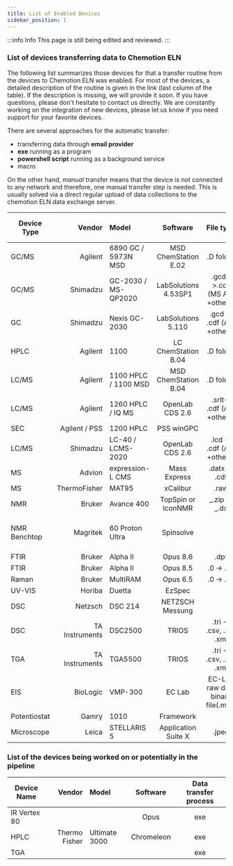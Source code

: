 ```yaml
---
title: List of Enabled Devices
sidebar_position: 1
---
```


:::info Info
This page is still being edited and reviewed.
:::

### List of devices transferring data to Chemotion ELN

The following list summarizes those devices for that a transfer routine from the devices to Chemotion ELN was enabled.
For most of the devices, a detailed description of the routine is given in the link (last column of the table). If the
description is missing, we will provide it soon. If you have questions, please don't hesitate to contact us directly. We
are constantly working on the integration of new devices, please let us know if you need support for your favorite
devices.

There are several approaches for the automatic transfer:

- transferring data through **email provider**
- **exe** running as a program
- **powershell script** running as a background service
- macro

On the other hand, _manual_ transfer means that the device is not connected to any network and therefore, one manual transfer step is needed. This is
usually solved via a direct regular upload of data collections to the chemotion ELN data exchange server.

| Device Type  |         Vendor | Model                |       Software       |             File type             |                     Data Transfer process                     |
| ------------ | -------------: | :------------------- | :------------------: | :-------------------------------: | :-----------------------------------------------------------: |
| GC/MS        |        Agilent | 6890 GC / 5973N MSD  | MSD ChemStation E.02 |             .D folder             |  ChemStation Macro ([details](gc_gc-ms/agilent_chemstation))  |
| GC/MS        |       Shimadzu | GC-2030 / MS-QP2020  | LabSolutions 4.53SP1 |    .gcd->.cdf (MS AIA +others)    |     exe ([details](gc_gc-ms/shimadzu_labsolutions_gc-ms))     |
| GC           |       Shimadzu | Nexis GC-2030        |  LabSolutions 5.110  |    .gcd -> .cdf (AIA +others)     |      exe ([details](gc_gc-ms/shimadzu_labsolutions_gc))       |
| HPLC         |        Agilent | 1100                 | LC ChemStation B.04  |             .D folder             | ChemStation Macro ([details](hplc_lc-ms/agilent_chemstation)) |
| LC/MS        |        Agilent | 1100 HPLC / 1100 MSD | MSD ChemStation B.04 |             .D folder             | ChemStation Macro ([details](hplc_lc-ms/agilent_chemstation)) |
| LC/MS        |        Agilent | 1260 HPLC / IQ MS    |   OpenLab CDS 2.6    |    .srlt-> .cdf (AIA +others)     |          exe ([details](hplc_lc-ms/agilent_openlab))          |
| SEC          |  Agilent / PSS | 1200 HPLC            |      PSS winGPC      |                                   |        exe ([details](hplc_lc-ms/agilent_pss_wingpc))         |
| LC/MS        |       Shimadzu | LC-40 / LCMS-2020    |   OpenLab CDS 2.6    |    .lcd -> .cdf (AIA +others)     |       exe ([details](hplc_lc-ms/shimadzu_labsolutions))       |
| MS           |         Advion | expression-L CMS     |     Mass Express     |           .datx -> .cdf           |           exe ([details](ms/advion_expresion_cms))            |
| MS           |   ThermoFisher | MAT95                |       xCalibur       |               .raw                |                           _manual_                            |
| NMR          |         Bruker | Avance 400           |  TopSpin or IconNMR  |           _.zip -> _.dx           |             email ([details](nmr/bruker_topspin))             |
| NMR Benchtop |       Magritek | 60 Proton Ultra      |      Spinsolve       |                                   | automatic backup function ([details](nmr/magritek_spinsolve)) |
| FTIR         |         Bruker | Alpha II             |       Opus 8.6       |               .dpt                |  exe ([details](uv_vis_nir_ir_raman/bruker_opus_dpt-format))  |
| FTIR         |         Bruker | Alpha II             |       Opus 8.5       |             .0 -> .dx             |    exe ([details](uv_vis_nir_ir_raman/bruker_opus_ft-ir))     |
| Raman        |         Bruker | MultiRAM             |       Opus 6.5       |             .0 -> .dx             |    exe ([details](uv_vis_nir_ir_raman/bruker_opus_raman))     |
| UV-VIS       |         Horiba | Duetta               |        EzSpec        |                                   |                              exe                              |
| DSC          |        Netzsch | DSC 214              |   NETZSCH Messung    |                                   |             exe ([details](dsc_tga/netzsch_dsc))              |
| DSC          | TA Instruments | DSC2500              |        TRIOS         |     .tri -> .csv, .xls, .xml      |        exe ([details](dsc_tga/ta_instruments_dsc_tga))        |
| TGA          | TA Instruments | TGA5500              |        TRIOS         |     .tri -> .csv, .xls, .xml      |        exe ([details](dsc_tga/ta_instruments_dsc_tga))        |
| EIS          |       BioLogic | VMP-300              |        EC Lab        | EC-Lab raw data binary file(.mpr) |         exe ([details](electronic_spectroscopy/eis))          |
| Potentiostat |          Gamry | 1010                 |      Framework       |                                   |                              exe                              |
| Microscope   |          Leica | STELLARIS 5          | Application Suite X  |               .jpeg               |         exe ([details](microscopy/leica_stellaris_5))         |

### List of the devices being worked on or potentially in the pipeline

| Device Name  |        Vendor | Model         |  Software  | Data transfer process |
| ------------ | ------------: | :------------ | :--------: | :-------------------: |
| IR Vertex 80 |               |               |    Opus    |          exe          |
| HPLC         | Thermo Fisher | Ultimate 3000 | Chromeleon |          exe          |
| TGA          |               |               |            |          exe          |
